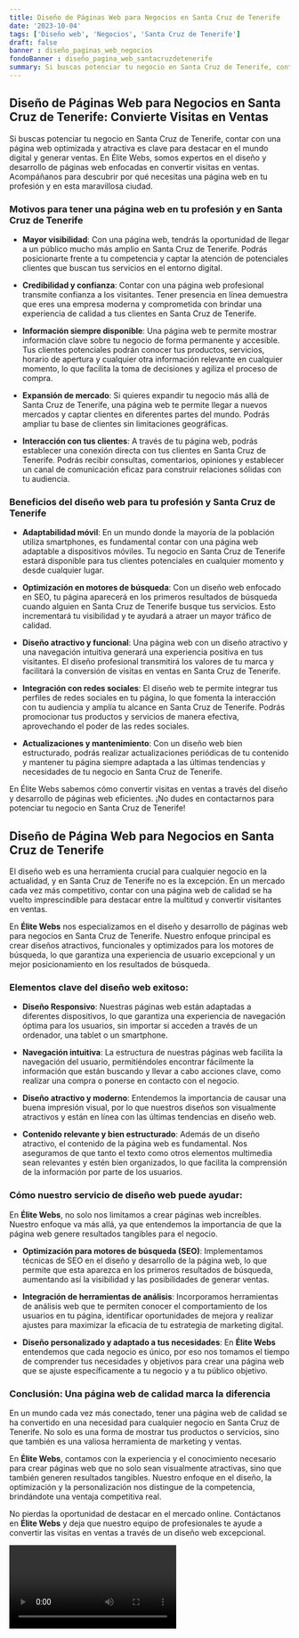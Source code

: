```yaml
---
title: Diseño de Páginas Web para Negocios en Santa Cruz de Tenerife
date: '2023-10-04'
tags: ['Diseño web', 'Negocios', 'Santa Cruz de Tenerife']
draft: false
banner : diseño_paginas_web_negocios
fondoBanner : diseño_pagina_web_santacruzdetenerife
summary: Si buscas potenciar tu negocio en Santa Cruz de Tenerife, contar con una página web optimizada y atractiva es clave para destacar en el mundo digital y generar ventas. En Élite Webs, somos expertos en el diseño y desarrollo de páginas web enfocadas en convertir visitas en ventas. Acompáñanos para descubrir por qué necesitas una página web en tu profesión y en esta maravillosa ciudad.
---
```


## Diseño de Páginas Web para Negocios en Santa Cruz de Tenerife: Convierte Visitas en Ventas

Si buscas potenciar tu negocio en Santa Cruz de Tenerife, contar con una página web optimizada y atractiva es clave para destacar en el mundo digital y generar ventas. En Élite Webs, somos expertos en el diseño y desarrollo de páginas web enfocadas en convertir visitas en ventas. Acompáñanos para descubrir por qué necesitas una página web en tu profesión y en esta maravillosa ciudad.

### Motivos para tener una página web en tu profesión y en Santa Cruz de Tenerife

- **Mayor visibilidad**: Con una página web, tendrás la oportunidad de llegar a un público mucho más amplio en Santa Cruz de Tenerife. Podrás posicionarte frente a tu competencia y captar la atención de potenciales clientes que buscan tus servicios en el entorno digital.

- **Credibilidad y confianza**: Contar con una página web profesional transmite confianza a los visitantes. Tener presencia en línea demuestra que eres una empresa moderna y comprometida con brindar una experiencia de calidad a tus clientes en Santa Cruz de Tenerife.

- **Información siempre disponible**: Una página web te permite mostrar información clave sobre tu negocio de forma permanente y accesible. Tus clientes potenciales podrán conocer tus productos, servicios, horario de apertura y cualquier otra información relevante en cualquier momento, lo que facilita la toma de decisiones y agiliza el proceso de compra.

- **Expansión de mercado**: Si quieres expandir tu negocio más allá de Santa Cruz de Tenerife, una página web te permite llegar a nuevos mercados y captar clientes en diferentes partes del mundo. Podrás ampliar tu base de clientes sin limitaciones geográficas.

- **Interacción con tus clientes**: A través de tu página web, podrás establecer una conexión directa con tus clientes en Santa Cruz de Tenerife. Podrás recibir consultas, comentarios, opiniones y establecer un canal de comunicación eficaz para construir relaciones sólidas con tu audiencia.

### Beneficios del diseño web para tu profesión y Santa Cruz de Tenerife

- **Adaptabilidad móvil**: En un mundo donde la mayoría de la población utiliza smartphones, es fundamental contar con una página web adaptable a dispositivos móviles. Tu negocio en Santa Cruz de Tenerife estará disponible para tus clientes potenciales en cualquier momento y desde cualquier lugar.

- **Optimización en motores de búsqueda**: Con un diseño web enfocado en SEO, tu página aparecerá en los primeros resultados de búsqueda cuando alguien en Santa Cruz de Tenerife busque tus servicios. Esto incrementará tu visibilidad y te ayudará a atraer un mayor tráfico de calidad.

- **Diseño atractivo y funcional**: Una página web con un diseño atractivo y una navegación intuitiva generará una experiencia positiva en tus visitantes. El diseño profesional transmitirá los valores de tu marca y facilitará la conversión de visitas en ventas en Santa Cruz de Tenerife.

- **Integración con redes sociales**: El diseño web te permite integrar tus perfiles de redes sociales en tu página, lo que fomenta la interacción con tu audiencia y amplía tu alcance en Santa Cruz de Tenerife. Podrás promocionar tus productos y servicios de manera efectiva, aprovechando el poder de las redes sociales.

- **Actualizaciones y mantenimiento**: Con un diseño web bien estructurado, podrás realizar actualizaciones periódicas de tu contenido y mantener tu página siempre adaptada a las últimas tendencias y necesidades de tu negocio en Santa Cruz de Tenerife.

En Élite Webs sabemos cómo convertir visitas en ventas a través del diseño y desarrollo de páginas web eficientes. ¡No dudes en contactarnos para potenciar tu negocio en Santa Cruz de Tenerife!

<GifSeo />

<Cta />

## Diseño de Página Web para Negocios en Santa Cruz de Tenerife

El diseño web es una herramienta crucial para cualquier negocio en la actualidad, y en Santa Cruz de Tenerife no es la excepción. En un mercado cada vez más competitivo, contar con una página web de calidad se ha vuelto imprescindible para destacar entre la multitud y convertir visitantes en ventas.

En **Élite Webs** nos especializamos en el diseño y desarrollo de páginas web para negocios en Santa Cruz de Tenerife. Nuestro enfoque principal es crear diseños atractivos, funcionales y optimizados para los motores de búsqueda, lo que garantiza una experiencia de usuario excepcional y un mejor posicionamiento en los resultados de búsqueda.

### Elementos clave del diseño web exitoso:

- **Diseño Responsivo**: Nuestras páginas web están adaptadas a diferentes dispositivos, lo que garantiza una experiencia de navegación óptima para los usuarios, sin importar si acceden a través de un ordenador, una tablet o un smartphone.

- **Navegación intuitiva**: La estructura de nuestras páginas web facilita la navegación del usuario, permitiéndoles encontrar fácilmente la información que están buscando y llevar a cabo acciones clave, como realizar una compra o ponerse en contacto con el negocio.

- **Diseño atractivo y moderno**: Entendemos la importancia de causar una buena impresión visual, por lo que nuestros diseños son visualmente atractivos y están en línea con las últimas tendencias en diseño web.

- **Contenido relevante y bien estructurado**: Además de un diseño atractivo, el contenido de la página web es fundamental. Nos aseguramos de que tanto el texto como otros elementos multimedia sean relevantes y estén bien organizados, lo que facilita la comprensión de la información por parte de los usuarios.

### Cómo nuestro servicio de diseño web puede ayudar:

En **Élite Webs**, no solo nos limitamos a crear páginas web increíbles. Nuestro enfoque va más allá, ya que entendemos la importancia de que la página web genere resultados tangibles para el negocio.

- **Optimización para motores de búsqueda (SEO)**: Implementamos técnicas de SEO en el diseño y desarrollo de la página web, lo que permite que esta aparezca en los primeros resultados de búsqueda, aumentando así la visibilidad y las posibilidades de generar ventas.

- **Integración de herramientas de análisis**: Incorporamos herramientas de análisis web que te permiten conocer el comportamiento de los usuarios en tu página, identificar oportunidades de mejora y realizar ajustes para maximizar la eficacia de tu estrategia de marketing digital.

- **Diseño personalizado y adaptado a tus necesidades**: En **Élite Webs** entendemos que cada negocio es único, por eso nos tomamos el tiempo de comprender tus necesidades y objetivos para crear una página web que se ajuste específicamente a tu negocio y a tu público objetivo.

### Conclusión: Una página web de calidad marca la diferencia

En un mundo cada vez más conectado, tener una página web de calidad se ha convertido en una necesidad para cualquier negocio en Santa Cruz de Tenerife. No solo es una forma de mostrar tus productos o servicios, sino que también es una valiosa herramienta de marketing y ventas.

En **Élite Webs**, contamos con la experiencia y el conocimiento necesario para crear páginas web que no solo sean visualmente atractivas, sino que también generen resultados tangibles. Nuestro enfoque en el diseño, la optimización y la personalización nos distingue de la competencia, brindándote una ventaja competitiva real.

No pierdas la oportunidad de destacar en el mercado online. Contáctanos en **Élite Webs** y deja que nuestro equipo de profesionales te ayude a convertir las visitas en ventas a través de un diseño web excepcional.

<Video />

<CtaBot job='Negocios' city='Santa Cruz de Tenerife'/>

<Gmaps query='Santa Cruz de Tenerife+españa+maps' />